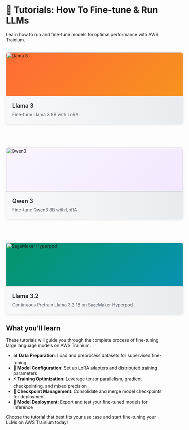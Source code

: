 <!---
Copyright 2025 The HuggingFace Team. All rights reserved.

Licensed under the Apache License, Version 2.0 (the "License");
you may not use this file except in compliance with the License.
You may obtain a copy of the License at

    http://www.apache.org/licenses/LICENSE-2.0

Unless required by applicable law or agreed to in writing, software
distributed under the License is distributed on an "AS IS" BASIS,
WITHOUT WARRANTIES OR CONDITIONS OF ANY KIND, either express or implied.
See the License for the specific language governing permissions and
limitations under the License.
-->
# 🚀  Tutorials: How To Fine-tune & Run LLMs

Learn how to run and fine-tune models for optimal performance with AWS Trainium.
<div style="display: grid !important; grid-template-columns: repeat(auto-fit, minmax(350px, 1fr)) !important; gap: 24px !important; margin: 32px -32px !important; padding: 0 32px !important; max-width: none !important; width: calc(100% + 64px) !important;">

<a href="./sft_lora_finetune_llm" style="text-decoration: none !important; color: inherit !important; display: block !important;">
<div style="border-radius: 8px !important; background-color: white !important; box-shadow: 0 2px 8px rgba(0,0,0,0.1) !important; transition: all 0.3s ease-in-out !important; cursor: pointer !important; display: flex !important; flex-direction: column !important; min-height: 200px !important; border: none !important;"
onmouseover="this.style.transform='translateY(-4px)'; this.style.boxShadow='0 8px 24px rgba(0,0,0,0.15)'; this.querySelector('.card-content').style.backgroundPosition='0% 0'" onmouseout="this.style.transform='translateY(0)'; this.style.boxShadow='0 2px 8px rgba(0,0,0,0.1)'; this.querySelector('.card-content').style.backgroundPosition='100% 0'">
  <div style="height: 140px !important; min-height: 140px !important; background: linear-gradient(135deg, #FF6B35 0%, #F7931E 100%) !important; display: flex !important; align-items: center !important; justify-content: center !important; position: relative !important; border: none !important; margin: 0 !important; padding: 0 !important; border-radius: 8px 8px 0 0 !important; overflow: hidden !important;">
    <img src="https://huggingface.co/datasets/huggingface/documentation-images/resolve/main/optimum/neuron/training_tutorials/llama-logo.png" alt="Llama 3" style="width: 100% !important; height: 100% !important; object-fit: cover !important; border: none !important; border-radius: 8px 8px 0 0 !important;" onerror="this.outerHTML='<div style=\'color: white; font-size: 48px; font-weight: bold; z-index: 10;
position: relative;\'>🦙</div>'"/>
  </div>
  <div class="card-content" style="padding: 20px !important; background: white !important;
background-image: linear-gradient(90deg, transparent 0%, #f8f9fa 50%, #e9ecef 100%) !important; background-size: 200% 100% !important; background-position: 100% 0 !important;
transition: background-position 0.4s ease-out !important; width: 100% !important; box-sizing: border-box !important; flex: 1 !important; border: none !important; margin: 0 !important;
border-radius: 0 0 8px 8px !important;">
    <h3 style="margin: 0 0 8px 0 !important; font-size: 18px !important;
font-weight: 600 !important; color: #24292e !important;">
      Llama 3
    </h3>
    <p style="margin: 0 !important;
font-size: 14px !important; color: #586069 !important; line-height: 1.4 !important;">
      Fine-tune Llama 3 8B with LoRA
    </p>
  </div>
</div>
</a>

<a href="./finetune_qwen3" style="text-decoration: none !important;
color: inherit !important; display: block !important;">
<div style="border-radius: 8px !important; background-color: white !important; box-shadow: 0 2px 8px rgba(0,0,0,0.1) !important;
transition: all 0.3s ease-in-out !important; cursor: pointer !important; display: flex !important; flex-direction: column !important; min-height: 200px !important;
border: none !important;" onmouseover="this.style.transform='translateY(-4px)'; this.style.boxShadow='0 8px 24px rgba(0,0,0,0.15)'; this.querySelector('.card-content').style.backgroundPosition='0% 0'" onmouseout="this.style.transform='translateY(0)'; this.style.boxShadow='0 2px 8px rgba(0,0,0,0.1)';
this.querySelector('.card-content').style.backgroundPosition='100% 0'">
  <div style="height: 140px !important; min-height: 140px !important; background: linear-gradient(135deg, #faf5ff 0%, #f3e8ff 100%) !important; display: flex !important;
align-items: center !important; justify-content: center !important; position: relative !important; border: none !important; margin: 0 !important; padding: 0 !important;
border-radius: 8px 8px 0 0 !important; overflow: hidden !important;">
    <img src="https://huggingface.co/datasets/huggingface/documentation-images/resolve/main/optimum/neuron/training_tutorials/qwen3-logo.png" alt="Qwen3" style="width: 100% !important;
height: 100% !important; object-fit: cover !important; border: none !important; border-radius: 8px 8px 0 0 !important;" onerror="this.outerHTML='<div style=\'color: white; font-size: 48px;
font-weight: bold; z-index: 10; position: relative;\'>🔷</div>'"/>
  </div>
  <div class="card-content" style="padding: 20px !important; background: white !important;
background-image: linear-gradient(90deg, transparent 0%, #f8f9fa 50%, #e9ecef 100%) !important; background-size: 200% 100% !important; background-position: 100% 0 !important;
transition: background-position 0.4s ease-out !important; width: 100% !important; box-sizing: border-box !important; flex: 1 !important; border: none !important; margin: 0 !important;
border-radius: 0 0 8px 8px !important;">
    <h3 style="margin: 0 0 8px 0 !important; font-size: 18px !important;
font-weight: 600 !important; color: #24292e !important;">
      Qwen 3
    </h3>
    <p style="margin: 0 !important;
font-size: 14px !important; color: #586069 !important; line-height: 1.4 !important;">
      Fine-tune Qwen3 8B with LoRA
    </p>
  </div>
</div>
</a>

<a href="./pretraining_hyperpod_llm" style="text-decoration: none !important;
color: inherit !important; display: block !important;">
<div style="border-radius: 8px !important; background-color: white !important; box-shadow: 0 2px 8px rgba(0,0,0,0.1) !important;
transition: all 0.3s ease-in-out !important; cursor: pointer !important; display: flex !important; flex-direction: column !important; min-height: 200px !important;
border: none !important;" onmouseover="this.style.transform='translateY(-4px)'; this.style.boxShadow='0 8px 24px rgba(0,0,0,0.15)'; this.querySelector('.card-content').style.backgroundPosition='0% 0'" onmouseout="this.style.transform='translateY(0)'; this.style.boxShadow='0 2px 8px rgba(0,0,0,0.1)';
this.querySelector('.card-content').style.backgroundPosition='100% 0'">
  <div style="height: 140px !important; min-height: 140px !important; background: linear-gradient(135deg, #059669 0%, #0891b2 100%) !important; display: flex !important;
align-items: center !important; justify-content: center !important; position: relative !important; border: none !important; margin: 0 !important; padding: 0 !important;
border-radius: 8px 8px 0 0 !important; overflow: hidden !important;">
    <img src="https://huggingface.co/datasets/huggingface/documentation-images/resolve/main/optimum/neuron/training_tutorials/sagemaker-logo.png" alt="SageMaker Hyperpod" style="width: 100% !important;
height: 100% !important; object-fit: cover !important; border: none !important; border-radius: 8px 8px 0 0 !important;" onerror="this.outerHTML='<div style=\'color: white; font-size: 28px;
font-weight: bold; text-align: center; z-index: 10; position: relative;\'>☁️<br/>SageMaker</div>'"/>
  </div>
  <div class="card-content" style="padding: 20px !important; background: white !important;
background-image: linear-gradient(90deg, transparent 0%, #f8f9fa 50%, #e9ecef 100%) !important; background-size: 200% 100% !important; background-position: 100% 0 !important;
transition: background-position 0.4s ease-out !important; width: 100% !important; box-sizing: border-box !important; flex: 1 !important; border: none !important; margin: 0 !important;
border-radius: 0 0 8px 8px !important;">
    <h3 style="margin: 0 0 8px 0 !important; font-size: 18px !important;
font-weight: 600 !important; color: #24292e !important;">
      Llama 3.2
    </h3>
    <p style="margin: 0 !important;
font-size: 14px !important; color: #586069 !important; line-height: 1.4 !important;">
      Continuous Pretrain Llama 3.2 1B on SageMaker Hyperpod
    </p>
  </div>
</div>
</a>

</div>

## What you'll learn

These tutorials will guide you through the complete process of fine-tuning large language models on AWS Trainium:

- **📊 Data Preparation**: Load and preprocess datasets for supervised fine-tuning
- **🔧 Model Configuration**: Set up LoRA adapters and distributed training parameters
- **⚡ Training Optimization**: Leverage tensor parallelism, gradient checkpointing, and mixed precision
- **💾 Checkpoint Management**: Consolidate and merge model checkpoints for deployment
- **🚀 Model Deployment**: Export and test your fine-tuned models for inference

Choose the tutorial that best fits your use case and start fine-tuning your LLMs on AWS Trainium today!
